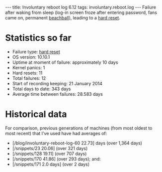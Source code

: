 ---
title: Involuntary reboot log 6.12
tags: involuntary.reboot.log
---
Failure after waking from sleep (log-in screen froze after entering password, fans came on, permanent [[beachball]]), leading to a [[hard reset]].

= Statistics so far =

* Failure type: [[hard reset]]
* OS version: 10.10.1
* Uptime at moment of failure: approximately 10 days
* Kernel panics: 1
* Hard resets: 11
* Total failures: 12
* Start of recording keeping: 21 January 2014
* Total days to date: 343 days
* Average time between failures: 28.583 days

= Historical data =

For comparison, previous generations of machines (from most oldest to most recent) that I've used have had averages of:

* [/blog/involuntary-reboot-log-60 22.73] days (over 1,364 days)
* [/snippets/23 20.06] (over 321 days)
* [/snippets/128 19.11] (over 707 days)
* [/snippets/170 41.86] (over 293 days); and:
* [/snippets/171 2.0 days] (over 2 days)
